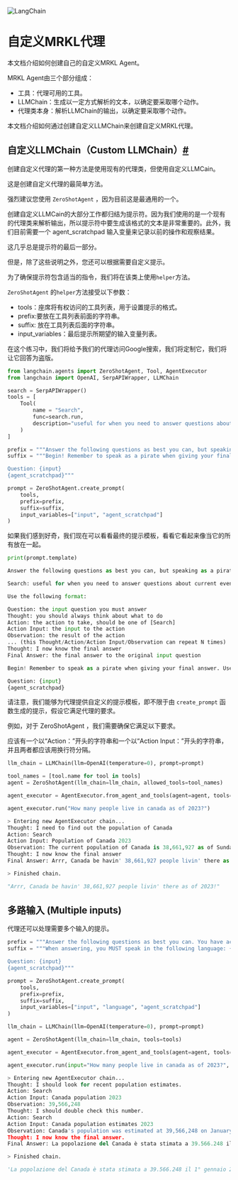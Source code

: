 

<Head>
  <script>
    {
      `(function() {
         var _hmt = _hmt || [];
(function() {
  var hm = document.createElement("script");
  hm.src = "https://hm.baidu.com/hm.js?e60fb290e204e04c5cb6f79b0ac1e697";
  var s = document.getElementsByTagName("script")[0]; 
  s.parentNode.insertBefore(hm, s);
})();
       })();`
    }
  </script>
</Head>

![LangChain](https://pica.zhimg.com/50/v2-56e8bbb52aa271012541c1fe1ceb11a2_r.gif)



自定义MRKL代理
============================

本文档介绍如何创建自己的自定义MRKL Agent。

MRKL Agent由三个部分组成：

- 工具：代理可用的工具。
- LLMChain：生成以一定方式解析的文本，以确定要采取哪个动作。
- 代理类本身：解析LLMChain的输出，以确定要采取哪个动作。

本文档介绍如何通过创建自定义LLMChain来创建自定义MRKL代理。

自定义LLMChain（Custom LLMChain）[#](#Custom-LLMChain)
----

创建自定义代理的第一种方法是使用现有的代理类，但使用自定义LLMCain。

这是创建自定义代理的最简单方法。

强烈建议您使用 `ZeroShotAgent` ，因为目前这是最通用的一个。

创建自定义LLMCain的大部分工作都归结为提示符。因为我们使用的是一个现有的代理类来解析输出，所以提示符中要生成该格式的文本是非常重要的。此外，我们目前需要一个 agent_scratchpad 输入变量来记录以前的操作和观察结果。

这几乎总是提示符的最后一部分。

但是，除了这些说明之外，您还可以根据需要自定义提示。

为了确保提示符包含适当的指令，我们将在该类上使用`helper`方法。


`ZeroShotAgent` 的`helper`方法接受以下参数：

* tools：座席将有权访问的工具列表，用于设置提示的格式。
* prefix:要放在工具列表前面的字符串。
* suffix: 放在工具列表后面的字符串。
* input_variables：最后提示所期望的输入变量列表。


在这个练习中，我们将给予我们的代理访问Google搜索，我们将定制它，我们将让它回答为盗版。

```python
from langchain.agents import ZeroShotAgent, Tool, AgentExecutor
from langchain import OpenAI, SerpAPIWrapper, LLMChain
```

```python
search = SerpAPIWrapper()
tools = [
    Tool(
        name = "Search",
        func=search.run,
        description="useful for when you need to answer questions about current events"
    )
]
```
```python
prefix = """Answer the following questions as best you can, but speaking as a pirate might speak. You have access to the following tools:"""
suffix = """Begin! Remember to speak as a pirate when giving your final answer. Use lots of "Args"

Question: {input}
{agent_scratchpad}"""

prompt = ZeroShotAgent.create_prompt(
    tools, 
    prefix=prefix, 
    suffix=suffix, 
    input_variables=["input", "agent_scratchpad"]
)
```
如果我们感到好奇，我们现在可以看看最终的提示模板，看看它看起来像当它的所有放在一起。

```python
print(prompt.template)
``` 

```python
Answer the following questions as best you can, but speaking as a pirate might speak. You have access to the following tools:

Search: useful for when you need to answer questions about current events

Use the following format:

Question: the input question you must answer
Thought: you should always think about what to do
Action: the action to take, should be one of [Search]
Action Input: the input to the action
Observation: the result of the action
... (this Thought/Action/Action Input/Observation can repeat N times)
Thought: I now know the final answer
Final Answer: the final answer to the original input question

Begin! Remember to speak as a pirate when giving your final answer. Use lots of "Args"

Question: {input}
{agent_scratchpad}

```

请注意，我们能够为代理提供自定义的提示模板，即不限于由 `create_prompt` 函数生成的提示，假设它满足代理的要求。

例如，对于 ZeroShotAgent ，我们需要确保它满足以下要求。

应该有一个以“Action：”开头的字符串和一个以“Action Input：”开头的字符串，并且两者都应该用换行符分隔。

```python
llm_chain = LLMChain(llm=OpenAI(temperature=0), prompt=prompt)
```

```python
tool_names = [tool.name for tool in tools]
agent = ZeroShotAgent(llm_chain=llm_chain, allowed_tools=tool_names)
```

```python
agent_executor = AgentExecutor.from_agent_and_tools(agent=agent, tools=tools, verbose=True)
```

```python
agent_executor.run("How many people live in canada as of 2023?")
```

```python
> Entering new AgentExecutor chain...
Thought: I need to find out the population of Canada
Action: Search
Action Input: Population of Canada 2023
Observation: The current population of Canada is 38,661,927 as of Sunday, April 16, 2023, based on Worldometer elaboration of the latest United Nations data.
Thought: I now know the final answer
Final Answer: Arrr, Canada be havin' 38,661,927 people livin' there as of 2023!

> Finished chain.
```

```python
"Arrr, Canada be havin' 38,661,927 people livin' there as of 2023!"
```

多路输入 (Multiple inputs)
---
代理还可以处理需要多个输入的提示。

```python
prefix = """Answer the following questions as best you can. You have access to the following tools:"""
suffix = """When answering, you MUST speak in the following language: {language}.

Question: {input}
{agent_scratchpad}"""

prompt = ZeroShotAgent.create_prompt(
    tools, 
    prefix=prefix, 
    suffix=suffix, 
    input_variables=["input", "language", "agent_scratchpad"]
)
```

```python
llm_chain = LLMChain(llm=OpenAI(temperature=0), prompt=prompt)
```

```python
agent = ZeroShotAgent(llm_chain=llm_chain, tools=tools)
```

```python
agent_executor = AgentExecutor.from_agent_and_tools(agent=agent, tools=tools, verbose=True)
```

```python
agent_executor.run(input="How many people live in canada as of 2023?", language="italian")
```

```python
> Entering new AgentExecutor chain...
Thought: I should look for recent population estimates.
Action: Search
Action Input: Canada population 2023
Observation: 39,566,248
Thought: I should double check this number.
Action: Search
Action Input: Canada population estimates 2023
Observation: Canada's population was estimated at 39,566,248 on January 1, 2023, after a record population growth of 1,050,110 people from January 1, 2022, to January 1, 2023.
Thought: I now know the final answer.
Final Answer: La popolazione del Canada è stata stimata a 39.566.248 il 1° gennaio 2023, dopo un record di crescita demografica di 1.050.110 persone dal 1° gennaio 2022 al 1° gennaio 2023.

> Finished chain.
```

```python
'La popolazione del Canada è stata stimata a 39.566.248 il 1° gennaio 2023, dopo un record di crescita demografica di 1.050.110 persone dal 1° gennaio 2022 al 1° gennaio 2023.'
```




